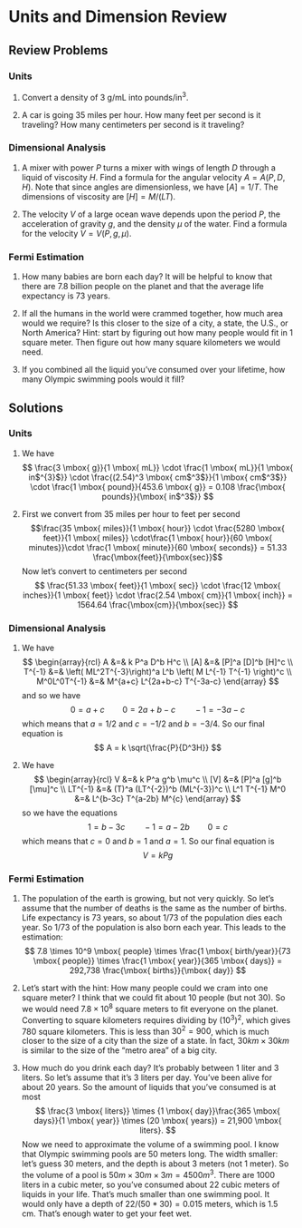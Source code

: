 # Units and Dimension Review

## Review Problems

### Units

  1. Convert a density of 3 g/mL into pounds/in$^3$.

  1. A car is going 35 miles per hour. How many feet per second is it traveling? How many centimeters per second is it traveling?

<!--  1. A sample of calcium nitrate Ca(NO$_2$)$_3$ contains $4 \times 10^{24}$ oxygen atoms. How many kilograms of Calcium Nitrate are present? It will be helpful to know that 1 mole = $6.02 \times 10^{23}$ molecules, and that 1 mole of calcium nitrate weighs 164 grams. Finally, one molecule of calcium nitrate contains 6 oxygen molecules. -->

### Dimensional Analysis

  1. A mixer with power $P$ turns a mixer with wings of length $D$ through a liquid of viscosity $H$. Find a formula for the angular velocity $A = A(P,D,H)$. Note that since angles are dimensionless, we have $[A] = 1/T$. The dimensions of viscosity are $[H] = M/(LT)$.

  1. The velocity $V$ of a large ocean wave depends upon the period $P$, the acceleration of gravity $g$, and the density $\mu$ of the water. Find a formula for the velocity $V=V(P,g,\mu)$.

### Fermi Estimation
  1. How many babies are born each day? It will be helpful to know that there are 7.8 billion people on the planet and that the average life expectancy is 73 years.

  1. If all the humans in the world were crammed together, how much area would we require? Is this closer to the size of a city, a state, the U.S., or North America? Hint: start by figuring out how many people would fit in 1 square meter. Then figure out how many square kilometers we would need.

  1. If you combined all the liquid you’ve consumed over your lifetime, how many Olympic swimming pools would it fill?
  
##  Solutions

### Units

  1. We have
$$
\frac{3 \mbox{ g}}{1 \mbox{ mL}} \cdot \frac{1 \mbox{ mL}}{1 \mbox{ in$^{3}$}} \cdot \frac{(2.54)^3 \mbox{ cm$^3$}}{1 \mbox{ cm$^3$}} \cdot \frac{1 \mbox{ pound}}{453.6 \mbox{ g}} = 0.108 \frac{\mbox{ pounds}}{\mbox{ in$^3$}}
$$

  1. First we convert from 35 miles per hour to feet per second
$$\frac{35 \mbox{ miles}}{1 \mbox{ hour}} \cdot \frac{5280 \mbox{ feet}}{1 \mbox{ miles}} \cdot\frac{1 \mbox{ hour}}{60 \mbox{ minutes}}\cdot \frac{1 \mbox{ minute}}{60 \mbox{ seconds}} = 51.33 \frac{\mbox{feet}}{\mbox{sec}}$$
  Now let's convert to centimeters per second
$$
\frac{51.33 \mbox{ feet}}{1 \mbox{ sec}} \cdot \frac{12 \mbox{ inches}}{1 \mbox{ feet}} \cdot \frac{2.54 \mbox{ cm}}{1 \mbox{ inch}} = 1564.64 \frac{\mbox{cm}}{\mbox{sec}}
$$


<!--
  2. 
  
  We have
$$\frac{164 \mbox{ grams}}{1 \mbox{ mole}}  \frac{1 \mbox{ mole}}{6.02 \times 10^{23} \mbox{ molecules of Ca(NO$_2$)$_3$}}  \frac{1 \mbox{ molecule  of Ca(NO$_2$)$_3$}}{6 \mbox{ atoms of oxygen}}  \frac{4 \times 10^{24} \mbox{ atoms  of oxygen}}{1 \mbox{ sample}}$$
-->

### Dimensional Analysis

  1. We have
$$
\begin{array}{rcl}
A &=& k P^a D^b H^c \\
[A] &=&  [P]^a [D]^b [H]^c \\
T^{-1} &=& \left( ML^2T^{-3}\right)^a L^b \left( M L^{-1} T^{-1}  \right)^c \\
M^0L^0T^{-1} &=& M^{a+c} L^{2a+b-c} T^{-3a-c}
\end{array}
$$
and so  we have
$$
0 = a+c \qquad 0 = 2a+b-c \qquad -1 = -3a-c
$$
which means that $a=1/2$ and $c=-1/2$ and $b=-3/4$. So our final equation is
$$
A = k \sqrt{\frac{P}{D^3H}}
$$

  1. We have
$$
\begin{array}{rcl}
V &=& k P^a g^b \mu^c \\
[V] &=& [P]^a [g]^b [\mu]^c \\
LT^{-1} &=& (T)^a (LT^{-2})^b (ML^{-3})^c \\
 L^1 T^{-1} M^0 &=& L^{b-3c} T^{a-2b} M^{c}
\end{array}
$$
so we have the equations
$$
1 = b - 3c \qquad -1 = a-2b \qquad 0 = c
$$
which means that $c=0$ and $b=1$ and $a=1$. So our final equation is
$$
V = k Pg
$$



### Fermi Estimation
  1. The population  of the earth is growing, but not very quickly.  So let's assume that the number of deaths is the same as the number of births. Life expectancy is 73 years, so about 1/73 of the population dies each year. So 1/73 of the population is also born each year. This leads to the estimation:
$$
7.8 \times 10^9 \mbox{ people} \times \frac{1 \mbox{ birth/year}}{73 \mbox{ people}}  \times \frac{1 \mbox{ year}}{365 \mbox{ days}} = 292,738 \frac{\mbox{ births}}{\mbox{ day}} 
$$
  
 

  1. Let's start with the hint: How many people could we cram  into one square meter? I think that we could fit about 10 people (but not 30). So  we would need $7.8 \times 10^8$ square meters to fit everyone on the planet.  Converting to square kilometers requires dividing by $(10^3)^2$, which gives $780$ square kilometers. This is less than $30^2=900$, which is much closer to the size of a city than the size of a state. In fact, $30 km \times 30 km$  is similar to the size of the  "metro area"  of a big city.
  


  1. How much do you drink each day? It's probably between 1 liter and 3 liters. So let's assume that it's 3 liters per day. You've been alive for about 20 years. So the amount of liquids that you've consumed is at most
$$
\frac{3 \mbox{ liters}} \times {1 \mbox{ day}}\frac{365 \mbox{ days}}{1 \mbox{ year}} \times (20 \mbox{ years}) = 21,900 \mbox{ liters}.
$$
Now we need to approximate the volume of a swimming pool. I know that Olympic  swimming pools are $50$ meters long. The width smaller: let's guess  $30$ meters, and the depth is about 3 meters (not 1 meter). So the volume of a pool is $50m \times 30m \times 3m = 4500 m^3$. There are 1000 liters in a  cubic meter, so you've consumed about 22 cubic meters of liquids in your life. That's much smaller than one swimming pool. It would only have a depth of $22/(50*30)=0.015$  meters, which is 1.5 cm. That's enough water to get your feet wet.